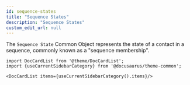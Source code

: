 ```yaml
---
id: sequence-states
title: "Sequence States"
description: "Sequence States"
custom_edit_url: null
---
```




The `Sequence State` Common Object represents the state of a contact in a sequence, commonly known as a "sequence membership".



```mdx-code-block
import DocCardList from '@theme/DocCardList';
import {useCurrentSidebarCategory} from '@docusaurus/theme-common';

<DocCardList items={useCurrentSidebarCategory().items}/>
```
      
